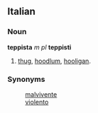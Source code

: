 ==Italian==
===Noun===
'''teppista''' ''m'' ''pl'' '''teppisti'''
# [[thug]], [[hoodlum]], [[hooligan]].

===Synonyms===
:[[malvivente]]
:[[violento]]